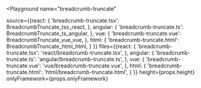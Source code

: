 

<Playground
  name="breadcrumb-truncate"
  
  source={{react: {
             'breadcrumb-truncate.tsx': BreadcrumbTruncate_tsx_react,
           },
           angular: {
             'breadcrumb-truncate.ts': BreadcrumbTruncate_ts_angular,
           },
           vue: {
             'breadcrumb-truncate.vue': BreadcrumbTruncate_vue_vue,
           },
           html: {
             'breadcrumb-truncate.html': BreadcrumbTruncate_html_html,
           }
}}
  files={{react: {
            'breadcrumb-truncate.tsx': 'react/breadcrumb-truncate.tsx',
          },
          angular: {
            'breadcrumb-truncate.ts': 'angular/breadcrumb-truncate.ts',
          },
          vue: {
            'breadcrumb-truncate.vue': 'vue/breadcrumb-truncate.vue',
          },
          html: {
            'breadcrumb-truncate.html': 'html/breadcrumb-truncate.html',
          }
}}
  height={props.height}
  onlyFramework={props.onlyFramework}
></Playground>

